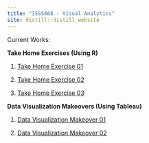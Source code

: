 ```yaml
---
title: "ISSS608 - Visual Analytics"
site: distill::distill_website
---
```


Current Works:

__Take Home Exercises (Using R)__

1) [Take Home Exercise 01](TH_Ex/TH_Ex01/TH_Ex01.html)


2) [Take Home Exercise 02](TH_Ex/TH_Ex02/TH_Ex02.html)


3) [Take Home Exercise 03](TH_Ex/TH_Ex03/TH_Ex03.html)


__Data Visualization Makeovers (Using Tableau)__

1) [Data Visualization Makeover 01](DataViz/DVM01/DVM01.html)

2) [Data Visualization Makeover 02](DataViz/DVM02/DVM02.html)